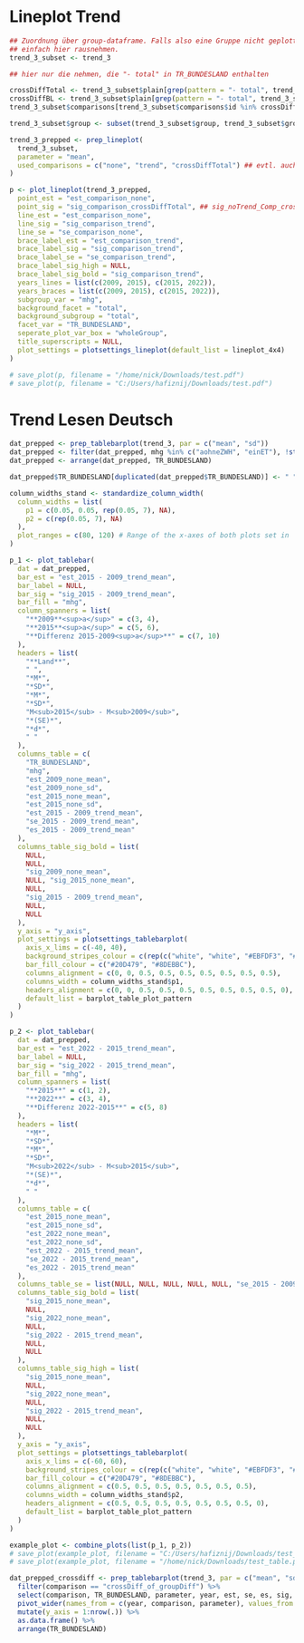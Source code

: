 # Lineplot Trend

```r
## Zuordnung über group-dataframe. Falls also eine Gruppe nicht geplottet werden soll,
## einfach hier rausnehmen.
trend_3_subset <- trend_3

## hier nur die nehmen, die "- total" in TR_BUNDESLAND enthalten 

crossDiffTotal <- trend_3_subset$plain[grep(pattern = "- total", trend_3_subset$plain$TR_BUNDESLAND),]$id
crossDiffBL <- trend_3_subset$plain[grep(pattern = "- total", trend_3_subset$plain$TR_BUNDESLAND, invert = TRUE),]$id
trend_3_subset$comparisons[trend_3_subset$comparisons$id %in% crossDiffTotal, "comparison"] <- "crossDiffTotal"

trend_3_subset$group <- subset(trend_3_subset$group, trend_3_subset$group$mhg %in% c("einET", "ersteGen", "total"))

trend_3_prepped <- prep_lineplot(
  trend_3_subset,
  parameter = "mean",
  used_comparisons = c("none", "trend", "crossDiffTotal") ## evtl. auch einfach davor filtern?
)

p <- plot_lineplot(trend_3_prepped,
  point_est = "est_comparison_none",
  point_sig = "sig_comparison_crossDiffTotal", ## sig_noTrend_Comp_crossDiff_wholeGroup
  line_est = "est_comparison_none",
  line_sig = "sig_comparison_trend",
  line_se = "se_comparison_none",
  brace_label_est = "est_comparison_trend",
  brace_label_sig = "sig_comparison_trend",
  brace_label_se = "se_comparison_trend",
  brace_label_sig_high = NULL,
  brace_label_sig_bold = "sig_comparison_trend",
  years_lines = list(c(2009, 2015), c(2015, 2022)),
  years_braces = list(c(2009, 2015), c(2015, 2022)),
  subgroup_var = "mhg",
  background_facet = "total",
  background_subgroup = "total",
  facet_var = "TR_BUNDESLAND",
  seperate_plot_var_box = "wholeGroup",
  title_superscripts = NULL,
  plot_settings = plotsettings_lineplot(default_list = lineplot_4x4)
)

# save_plot(p, filename = "/home/nick/Downloads/test.pdf")
# save_plot(p, filename = "C:/Users/hafiznij/Downloads/test.pdf")
```



# Trend Lesen Deutsch


```r
dat_prepped <- prep_tablebarplot(trend_3, par = c("mean", "sd"))
dat_prepped <- filter(dat_prepped, mhg %in% c("aohneZWH", "einET"), !str_detect(TR_BUNDESLAND, "- total"))
dat_prepped <- arrange(dat_prepped, TR_BUNDESLAND)

dat_prepped$TR_BUNDESLAND[duplicated(dat_prepped$TR_BUNDESLAND)] <- " "

column_widths_stand <- standardize_column_width(
  column_widths = list(
    p1 = c(0.05, 0.05, rep(0.05, 7), NA),
    p2 = c(rep(0.05, 7), NA)
  ),
  plot_ranges = c(80, 120) # Range of the x-axes of both plots set in 'axis_x_lims'.
)

p_1 <- plot_tablebar(
  dat = dat_prepped,
  bar_est = "est_2015 - 2009_trend_mean",
  bar_label = NULL,
  bar_sig = "sig_2015 - 2009_trend_mean",
  bar_fill = "mhg",
  column_spanners = list(
    "**2009**<sup>a</sup>" = c(3, 4),
    "**2015**<sup>a</sup>" = c(5, 6),
    "**Differenz 2015-2009<sup>a</sup>**" = c(7, 10)
  ),
  headers = list(
    "**Land**",
    " ",
    "*M*",
    "*SD*",
    "*M*",
    "*SD*",
    "M<sub>2015</sub> - M<sub>2009</sub>",
    "*(SE)*",
    "*d*",
    " "
  ),
  columns_table = c(
    "TR_BUNDESLAND",
    "mhg",
    "est_2009_none_mean",
    "est_2009_none_sd",
    "est_2015_none_mean",
    "est_2015_none_sd",
    "est_2015 - 2009_trend_mean",
    "se_2015 - 2009_trend_mean",
    "es_2015 - 2009_trend_mean"
  ),
  columns_table_sig_bold = list(
    NULL,
    NULL,
    "sig_2009_none_mean",
    NULL, "sig_2015_none_mean",
    NULL,
    "sig_2015 - 2009_trend_mean",
    NULL,
    NULL
  ),
  y_axis = "y_axis",
  plot_settings = plotsettings_tablebarplot(
    axis_x_lims = c(-40, 40),
    background_stripes_colour = c(rep(c("white", "white", "#EBFDF3", "#EBFDF3"), 8), "grey", "grey"),
    bar_fill_colour = c("#20D479", "#8DEBBC"),
    columns_alignment = c(0, 0, 0.5, 0.5, 0.5, 0.5, 0.5, 0.5, 0.5),
    columns_width = column_widths_stand$p1,
    headers_alignment = c(0, 0, 0.5, 0.5, 0.5, 0.5, 0.5, 0.5, 0.5, 0),
    default_list = barplot_table_plot_pattern
  )
)

p_2 <- plot_tablebar(
  dat = dat_prepped,
  bar_est = "est_2022 - 2015_trend_mean",
  bar_label = NULL,
  bar_sig = "sig_2022 - 2015_trend_mean",
  bar_fill = "mhg",
  column_spanners = list(
    "**2015**" = c(1, 2),
    "**2022**" = c(3, 4),
    "**Differenz 2022-2015**" = c(5, 8)
  ),
  headers = list(
    "*M*",
    "*SD*",
    "*M*",
    "*SD*",
    "M<sub>2022</sub> - M<sub>2015</sub>",
    "*(SE)*",
    "*d*",
    " "
  ),
  columns_table = c(
    "est_2015_none_mean",
    "est_2015_none_sd",
    "est_2022_none_mean",
    "est_2022_none_sd",
    "est_2022 - 2015_trend_mean",
    "se_2022 - 2015_trend_mean",
    "es_2022 - 2015_trend_mean"
  ),
  columns_table_se = list(NULL, NULL, NULL, NULL, NULL, "se_2015 - 2009_trend_mean", NULL),
  columns_table_sig_bold = list(
    "sig_2015_none_mean",
    NULL,
    "sig_2022_none_mean",
    NULL,
    "sig_2022 - 2015_trend_mean",
    NULL,
    NULL
  ),
  columns_table_sig_high = list(
    "sig_2015_none_mean",
    NULL,
    "sig_2022_none_mean",
    NULL,
    "sig_2022 - 2015_trend_mean",
    NULL,
    NULL
  ),
  y_axis = "y_axis",
  plot_settings = plotsettings_tablebarplot(
    axis_x_lims = c(-60, 60),
    background_stripes_colour = c(rep(c("white", "white", "#EBFDF3", "#EBFDF3"), 8), "grey", "grey"),
    bar_fill_colour = c("#20D479", "#8DEBBC"),
    columns_alignment = c(0.5, 0.5, 0.5, 0.5, 0.5, 0.5, 0.5),
    columns_width = column_widths_stand$p2,
    headers_alignment = c(0.5, 0.5, 0.5, 0.5, 0.5, 0.5, 0.5, 0),
    default_list = barplot_table_plot_pattern
  )
)

example_plot <- combine_plots(list(p_1, p_2))
# save_plot(example_plot, filename = "C:/Users/hafiznij/Downloads/test_table.pdf", width = 320)
# save_plot(example_plot, filename = "/home/nick/Downloads/test_table.pdf", width = 320)
```


```r
dat_prepped_crossdiff <- prep_tablebarplot(trend_3, par = c("mean", "sd")) %>%
  filter(comparison == "crossDiff_of_groupDiff") %>%
  select(comparison, TR_BUNDESLAND, parameter, year, est, se, es, sig, mhg) %>%
  pivot_wider(names_from = c(year, comparison, parameter), values_from = c(est, se, es, sig)) %>%
  mutate(y_axis = 1:nrow(.)) %>%
  as.data.frame() %>%
  arrange(TR_BUNDESLAND)
```
